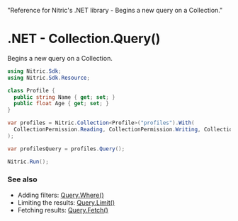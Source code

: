  "Reference for Nitric's .NET library - Begins a new query on a Collection."

# .NET - Collection.Query()

Begins a new query on a Collection.

```csharp
using Nitric.Sdk;
using Nitric.Sdk.Resource;

class Profile {
  public string Name { get; set; }
  public float Age { get; set; }
}

var profiles = Nitric.Collection<Profile>("profiles").With(
  CollectionPermission.Reading, CollectionPermission.Writing, CollectionPermission.Deleting
);

var profilesQuery = profiles.Query();

Nitric.Run();
```

### See also

- Adding filters: [Query.Where()](./collection-query-where)
- Limiting the results: [Query.Limit()](./collection-query-limit)
- Fetching results: [Query.Fetch()](./collection-query-fetch)
